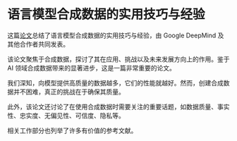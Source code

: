 # 语言模型合成数据的实用技巧与经验

这篇[论文](https://arxiv.org/abs/2404.07503)总结了语言模型合成数据的实用技巧与经验，由 Google DeepMind 及其他合作者共同发表。

该论文聚焦于合成数据，探讨了其在应用、挑战以及未来发展方向上的作用。鉴于 AI 领域合成数据带来的显著进步，这是一篇非常重要的论文。

我们深知，向模型提供高质量的数据越多，它们的性能就越好。然而，创建合成数据并不困难，真正的挑战在于确保其质量。

此外，该论文还讨论了在使用合成数据时需要关注的重要话题，如数据质量、事实性、忠实度、无偏见性、可信度、隐私等。

相关工作部分也列举了许多有价值的参考文献。
